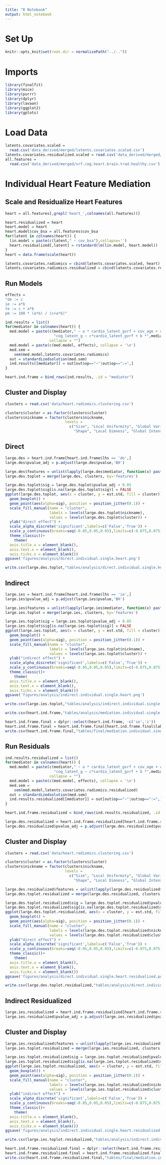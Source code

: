 ```yaml
---
title: "R Notebook"
output: html_notebook
---
```


# Set Up
```r
knitr::opts_knit$set(root.dir = normalizePath("../.."))
```

# Imports
```r
library(finalfit)
library(mice)
library(purrr)
library(dplyr)
library(lavaan)
library(ggplot2)
library(gplots)
```

# Load Data
```r
latents.covariates.scaled = 
  read.csv('data_derived/merged/latents.covariates.scaled.csv')
latents.covariates.residualized.scaled = read.csv('data_derived/merged/latents.covariates.residualized.scaled.csv')
all.features = 
  read.csv('data_derived/merged/vrf.cog.heart.brain.trad.healthy.csv')
```

# Individual Heart Feature Mediation 

## Scale and Residualize Heart Features

```r
heart = all.features[,grepl('heart_',colnames(all.features))]
```

```r
heart.residualized = heart
heart.model = heart
heart.model$cov_bsa = all.features$cov_bsa
for(latent in colnames(heart)) {
  lin.model = paste(c(latent," ~ cov_bsa"),collapse='')
  heart.residualized[,latent] = rstandard(lm(lin.model, heart.model))
}
heart = data.frame(scale(heart))
```


```r
latents.covariates.radiomics = cbind(latents.covariates.scaled, heart)
latents.covariates.radiomics.residualized = cbind(latents.covariates.residualized.scaled, heart.residualized)
```

## Run Models
```r
effects = 
"de := c
ie := a*b
te := c + a*b
pm := 100 * (a*b) / (c+a*b)"
```

```r
ind.results = list()
for(mediator in colnames(heart)) {
  med.model = paste(c(mediator," ~ a * cardio_latent_gvrf + cov_age + cov_sex\n",
                      "cog_latent_g ~ c*cardio_latent_gvrf + b *",mediator,"+cov_age + cov_sex"),
                    collapse = "")
  med.model = paste(c(med.model, effects), collapse = '\n')
  med.sem = 
    sem(med.model,latents.covariates.radiomics)
  out = standardizedsolution(med.sem)
  ind.results[[mediator]] = out[out$op=="~"|out$op==":=",]
}
```

```r
heart.ind.frame = bind_rows(ind.results, .id = "mediator")
```

## Cluster and Display
```r
clusters = read.csv('data/heart.radiomics.clustering.csv')
```

```r
clusters$cluster = as.factor(clusters$cluster)
clusters$nickname = factor(clusters$nickname, 
                           levels = 
                             c("Size", "Local Uniformity", "Global Variance", 
                               "Shape", "Local Dimness", "Global Intensity"))
```

## Direct
```r
large.des = heart.ind.frame[heart.ind.frame$lhs == 'de',]
large.des$pvalue_adj = p.adjust(large.des$pvalue,'BH')
```

```r
large.des$features = unlist(lapply(large.des$mediator, function(x) paste(strsplit(x,'_')[[1]][-1:-2],collapse="_")))
large.des.toplot = merge(large.des, clusters, by='features')
```

```r
large.des.toplot$sig = large.des.toplot$pvalue_adj < 0.05
large.des.toplot$sig[is.na(large.des.toplot$sig)] = FALSE
ggplot(large.des.toplot, aes(x = cluster, y = est.std, fill = cluster)) + 
  geom_boxplot() + 
  geom_point(aes(alpha=sig), position = position_jitter(0.1)) + 
  scale_fill_manual(name = "cluster", 
                    labels = levels(large.des.toplot$nickname), 
                    values = levels(large.des.toplot$cluster)) + 
  ylab("direct effect") + 
  scale_alpha_discrete('significant',labels=c('False','True')) + 
  scale_y_continuous(breaks=seq(-0.05,0.05,0.05),limits=c(-0.075,0.075)) +
  theme_classic()+ 
    theme(
  axis.title.x = element_blank(),
  axis.text.x = element_blank(),
  axis.ticks.x = element_blank())
ggsave('figures/analysis/direct.individual.single.heart.png')
```

```r
write.csv(large.des.toplot,"tables/analysis/direct.individual.single.heart.csv")
```

## Indirect

```r
large.ies = heart.ind.frame[heart.ind.frame$lhs == 'ie',]
large.ies$pvalue_adj = p.adjust(large.ies$pvalue,'BH')
```

```r
large.ies$features = unlist(lapply(large.ies$mediator, function(x) paste(strsplit(x,'_')[[1]][-1:-2],collapse="_")))
large.ies.toplot = merge(large.ies, clusters, by='features')
```

```r
large.ies.toplot$sig = large.ies.toplot$pvalue_adj < 0.05
large.ies.toplot$sig[is.na(large.ies.toplot$sig)] = FALSE
ggplot(large.ies.toplot, aes(x = cluster, y = est.std, fill = cluster)) + 
  geom_boxplot() + 
  geom_point(aes(alpha=sig), position = position_jitter(0.1)) + 
  scale_fill_manual(name = "cluster", 
                    labels = levels(large.ies.toplot$nickname), 
                    values = levels(large.ies.toplot$cluster)) + 
  ylab("indirect effect") + 
  scale_alpha_discrete('significant',labels=c('False','True')) + 
  scale_y_continuous(breaks=seq(-0.05,0.05,0.05),limits=c(-0.075,0.075)) +
  theme_classic()+ 
    theme(
  axis.title.x = element_blank(),
  axis.text.x = element_blank(),
  axis.ticks.x = element_blank())
ggsave('figures/analysis/indirect.individual.single.heart.png')
```

```r
write.csv(large.ies.toplot,"tables/analysis/indirect.individual.single.heart.csv")
```

```r
write.csv(heart.ind.frame,"tables/analysis/mediation.individual.single.heart.csv")
```

```r
heart.ind.frame.final = dplyr::select(heart.ind.frame, -c('se','z'))
heart.ind.frame.final = heart.ind.frame.final[heart.ind.frame.final$label != '',]
write.csv(heart.ind.frame.final,"tables/final/mediation.individual.single.heart.csv")
```

## Run Residuals
```r
ind.results.residualized = list()
for(mediator in colnames(heart)) {
  med.model = paste(c(mediator," ~ a * cardio_latent_gvrf + cov_age + cov_sex\n",
                      "cog_latent_g ~ c*cardio_latent_gvrf + b *",mediator,"+cov_age + cov_sex"),
                    collapse = "")
  med.model = paste(c(med.model, effects), collapse = '\n')
  med.sem = 
    sem(med.model,latents.covariates.radiomics.residualized)
  out = standardizedsolution(med.sem)
  ind.results.residualized[[mediator]] = out[out$op=="~"|out$op==":=",]
}
```

```r
heart.ind.frame.residualized = bind_rows(ind.results.residualized, .id = "mediator")
```

```r
large.des.residualized = heart.ind.frame.residualized[heart.ind.frame.residualized$lhs == 'de',]
large.des.residualized$pvalue_adj = p.adjust(large.des.residualized$pvalue,'BH')
```

## Cluster and Display
```r
clusters = read.csv('data/heart.radiomics.clustering.csv')
```

```r
clusters$cluster = as.factor(clusters$cluster)
clusters$nickname = factor(clusters$nickname, 
                           levels = 
                             c("Size", "Local Uniformity", "Global Variance", 
                               "Shape", "Local Dimness", "Global Intensity"))
```


```r
large.des.residualized$features = unlist(lapply(large.des.residualized$mediator, function(x) paste(strsplit(x,'_')[[1]][-1:-2],collapse="_")))
large.des.toplot.residualized = merge(large.des.residualized, clusters, by='features')
```

```r
large.des.toplot.residualized$sig = large.des.toplot.residualized$pvalue_adj < 0.05
large.des.toplot.residualized$sig[is.na(large.des.toplot.residualized$sig)] = FALSE
ggplot(large.des.toplot.residualized, aes(x = cluster, y = est.std, fill = cluster)) + 
  geom_boxplot() + 
  geom_point(aes(alpha=sig), position = position_jitter(0.1)) + 
  scale_fill_manual(name = "cluster", 
                    labels = levels(large.des.toplot.residualized$nickname), 
                    values = levels(large.des.toplot.residualized$cluster)) + 
  ylab("direct effect") + 
  scale_alpha_discrete('significant',labels=c('False','True')) + 
  scale_y_continuous(breaks=seq(-0.05,0.05,0.05),limits=c(-0.075,0.075)) +
  theme_classic()+ 
    theme(
  axis.title.x = element_blank(),
  axis.text.x = element_blank(),
  axis.ticks.x = element_blank())
ggsave('figures/analysis/direct.individual.single.heart.residualized.png')
```

```r
write.csv(large.des.toplot.residualized,"tables/analysis/direct.individual.single.heart.residualized.csv")
```

## Indirect Residualized

```r
large.ies.residualized = heart.ind.frame.residualized[heart.ind.frame.residualized$lhs == 'ie',]
large.ies.residualized$pvalue_adj = p.adjust(large.ies.residualized$pvalue,'BH')
```

## Cluster and Display

```r
large.ies.residualized$features = unlist(lapply(large.ies.residualized$mediator, function(x) paste(strsplit(x,'_')[[1]][-1:-2],collapse="_")))
large.ies.toplot.residualized = merge(large.ies.residualized, clusters, by='features')
```

```r
large.ies.toplot.residualized$sig = large.ies.toplot.residualized$pvalue_adj < 0.05
large.ies.toplot.residualized$sig[is.na(large.ies.toplot.residualized$sig)] = FALSE
ggplot(large.ies.toplot.residualized, aes(x = cluster, y = est.std, fill = cluster)) + 
  geom_boxplot() + 
  geom_point(aes(alpha=sig), position = position_jitter(0.1)) + 
  scale_fill_manual(name = "cluster", 
                    labels = levels(large.ies.toplot.residualized$nickname), 
                    values = levels(large.ies.toplot.residualized$cluster)) + 
  ylab("indirect effect") + 
  scale_alpha_discrete('significant',labels=c('False','True')) + 
  scale_y_continuous(breaks=seq(-0.05,0.05,0.05),limits=c(-0.075,0.075)) +
  theme_classic()+ 
    theme(
  axis.title.x = element_blank(),
  axis.text.x = element_blank(),
  axis.ticks.x = element_blank())
ggsave('figures/analysis/indirect.individual.single.heart.residualized.png')
```

```r
write.csv(large.ies.toplot.residualized,"tables/analysis/indirect.individual.single.heart.residualized.csv")
```

```r
heart.ind.frame.residualized.final = dplyr::select(heart.ind.frame.residualized, -c('se','z'))
heart.ind.frame.residualized.final = heart.ind.frame.residualized.final[heart.ind.frame.residualized.final$label != '',]
write.csv(heart.ind.frame.residualized.final,"tables/final/mediation.individual.single.heart.residualized.csv")
```